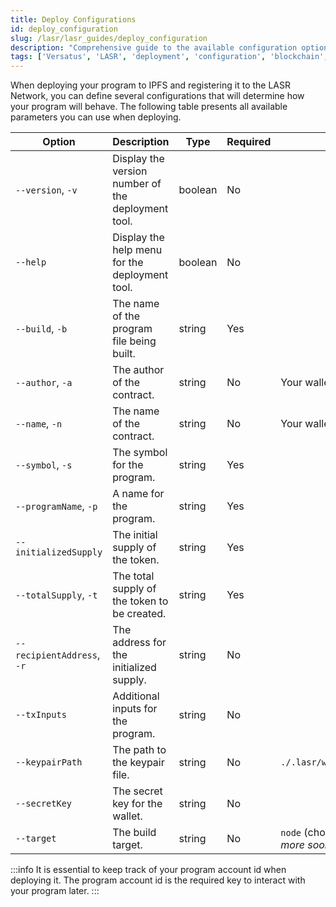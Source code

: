```yaml
---
title: Deploy Configurations
id: deploy_configuration
slug: /lasr/lasr_guides/deploy_configuration
description: "Comprehensive guide to the available configuration options for deploying programs on the LASR network, detailing each parameter and its usage."
tags: ['Versatus', 'LASR', 'deployment', 'configuration', 'blockchain', 'smart contracts']
---
```


When deploying your program to IPFS and registering it to the LASR Network, you can define several configurations that will determine how your program will behave. The following table presents all available parameters you can use when deploying. 

| Option                | Description                                             | Type     | Required | Default                       |
|-----------------------|---------------------------------------------------------|----------|----------|-------------------------------|
| `--version`, `-v`     | Display the version number of the deployment tool.      | boolean  | No       |                               |
| `--help`              | Display the help menu for the deployment tool.          | boolean  | No       |                               |
| `--build`, `-b`     | The name of the program file being built.               | string   | Yes      |                               |
| `--author`, `-a`    | The author of the contract.                             | string   | No       | Your wallet's address.        |
| `--name`, `-n`        | The name of the contract.                               | string   | No       | Your wallet's address.        |
| `--symbol`, `-s`      | The symbol for the program.                             | string   | Yes      |                               |
| `--programName`, `-p` | A name for the program.                                 | string   | Yes      |                               |
| `--initializedSupply` | The initial supply of the token.                        | string   | Yes      |                               |
| `--totalSupply`, `-t`       | The total supply of the token to be created.            | string   | Yes      |                               |
| `--recipientAddress`, `-r`  | The address for the initialized supply.                 | string   | No       |                               |
| `--txInputs`          | Additional inputs for the program.                      | string   | No       |                               |
| `--keypairPath`       | The path to the keypair file.                           | string   | No       | `./.lasr/wallet/keypair.json` |
| `--secretKey`         | The secret key for the wallet.                          | string   | No       |                               |
| `--target`            | The build target.                                       | string   | No       | `node` (choices: "node" - _more soon_)      |

:::info
  It is essential to keep track of your program account id when deploying it. The program account id is the required key to interact with your program later.
:::
